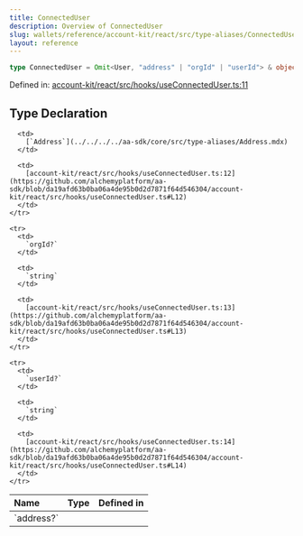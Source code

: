```yaml
---
title: ConnectedUser
description: Overview of ConnectedUser
slug: wallets/reference/account-kit/react/src/type-aliases/ConnectedUser
layout: reference
---
```


```ts
type ConnectedUser = Omit<User, "address" | "orgId" | "userId"> & object;
```

Defined in: [account-kit/react/src/hooks/useConnectedUser.ts:11](https://github.com/alchemyplatform/aa-sdk/blob/da19afd63b0ba06a4de95b0d2d7871f64d546304/account-kit/react/src/hooks/useConnectedUser.ts#L11)

## Type Declaration

<table>
  <thead>
    <tr>
      <th align="left">Name</th>
      <th align="left">Type</th>
      <th align="left">Defined in</th>
    </tr>
  </thead>

  <tbody>
    <tr>
      <td>
        `address?`
      </td>

      <td>
        [`Address`](../../../../aa-sdk/core/src/type-aliases/Address.mdx)
      </td>

      <td>
        [account-kit/react/src/hooks/useConnectedUser.ts:12](https://github.com/alchemyplatform/aa-sdk/blob/da19afd63b0ba06a4de95b0d2d7871f64d546304/account-kit/react/src/hooks/useConnectedUser.ts#L12)
      </td>
    </tr>

    <tr>
      <td>
        `orgId?`
      </td>

      <td>
        `string`
      </td>

      <td>
        [account-kit/react/src/hooks/useConnectedUser.ts:13](https://github.com/alchemyplatform/aa-sdk/blob/da19afd63b0ba06a4de95b0d2d7871f64d546304/account-kit/react/src/hooks/useConnectedUser.ts#L13)
      </td>
    </tr>

    <tr>
      <td>
        `userId?`
      </td>

      <td>
        `string`
      </td>

      <td>
        [account-kit/react/src/hooks/useConnectedUser.ts:14](https://github.com/alchemyplatform/aa-sdk/blob/da19afd63b0ba06a4de95b0d2d7871f64d546304/account-kit/react/src/hooks/useConnectedUser.ts#L14)
      </td>
    </tr>

  </tbody>
</table>
